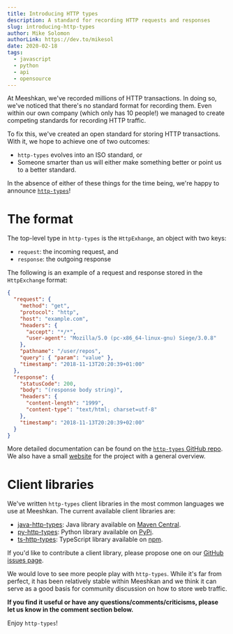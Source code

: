 ```yaml
---
title: Introducing HTTP types
description: A standard for recording HTTP requests and responses
slug: introducing-http-types
author: Mike Solomon
authorLink: https://dev.to/mikesol
date: 2020-02-18
tags:
  - javascript
  - python
  - api
  - opensource
---
```


At Meeshkan, we've recorded millions of HTTP transactions. In doing so, we've noticed that there's no standard format for recording them. Even within our own company (which only has 10 people!) we managed to create competing standards for recording HTTP traffic.

To fix this, we've created an open standard for storing HTTP transactions. With it, we hope to achieve one of two outcomes:

- `http-types` evolves into an ISO standard, or
- Someone smarter than us will either make something better or point us to a better standard.

In the absence of either of these things for the time being, we're happy to announce [`http-types`](https://github.com/Meeshkan/http-types)!

# The format

The top-level type in `http-types` is the `HttpExhange`, an object with two keys:

- `request`: the incoming request, and
- `response`: the outgoing response

The following is an example of a request and response stored in the `HttpExchange` format:

```json
{
  "request": {
    "method": "get",
    "protocol": "http",
    "host": "example.com",
    "headers": {
      "accept": "*/*",
      "user-agent": "Mozilla/5.0 (pc-x86_64-linux-gnu) Siege/3.0.8"
    },
    "pathname": "/user/repos",
    "query": { "param": "value" },
    "timestamp": "2018-11-13T20:20:39+01:00"
  },
  "response": {
    "statusCode": 200,
    "body": "(response body string)",
    "headers": {
      "content-length": "1999",
      "content-type": "text/html; charset=utf-8"
    },
    "timestamp": "2018-11-13T20:20:39+02:00"
  }
}
```

More detailed documentation can be found on the [`http-types` GitHub repo](https://github.com/Meeshkan/http-types). We also have a small [website](https://meeshkan.github.io/http-types/) for the project with a general overview.

# Client libraries

We've written `http-types` client libraries in the most common languages we use at Meeshkan. The current available client libraries are:

- [java-http-types](https://github.com/Meeshkan/java-http-types): Java library available on [Maven Central](https://search.maven.org/artifact/com.meeshkan/http-types).
- [py-http-types](https://github.com/Meeshkan/py-http-types): Python library available on [PyPi](https://pypi.org/project/http-types/).
- [ts-http-types](https://github.com/Meeshkan/ts-http-types): TypeScript library available on [npm](https://www.npmjs.com/package/http-types).

If you'd like to contribute a client library, please propose one on our [GitHub issues page](https://github.com/Meeshkan/http-types/issues).

We would love to see more people play with `http-types`. While it's far from perfect, it has been relatively stable within Meeshkan and we think it can serve as a good basis for community discussion on how to store web traffic.

**If you find it useful or have any questions/comments/criticisms, please let us know in the comment section below.**

Enjoy `http-types`!
